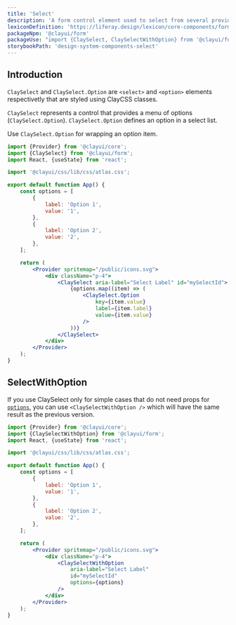 ```yaml
---
title: 'Select'
description: 'A form control element used to select from several provided options and enter data.'
lexiconDefinition: 'https://liferay.design/lexicon/core-components/forms/selector/'
packageNpm: '@clayui/form'
packageUse: "import {ClaySelect, ClaySelectWithOption} from '@clayui/form';"
storybookPath: 'design-system-components-select'
---
```


## Introduction

`ClaySelect` and `ClaySelect.Option` are `<select>` and `<option>` elements respectivetly that are styled using ClayCSS classes.

`ClaySelect` represents a control that provides a menu of options (`ClaySelect.Option`). `ClaySelect.Option` defines an option in a select list.

Use `ClaySelect.Option` for wrapping an option item.

```jsx preview
import {Provider} from '@clayui/core';
import {ClaySelect} from '@clayui/form';
import React, {useState} from 'react';

import '@clayui/css/lib/css/atlas.css';

export default function App() {
	const options = [
		{
			label: 'Option 1',
			value: '1',
		},
		{
			label: 'Option 2',
			value: '2',
		},
	];

	return (
		<Provider spritemap="/public/icons.svg">
			<div className="p-4">
				<ClaySelect aria-label="Select Label" id="mySelectId">
					{options.map((item) => (
						<ClaySelect.Option
							key={item.value}
							label={item.label}
							value={item.value}
						/>
					))}
				</ClaySelect>
			</div>
		</Provider>
	);
}
```

## SelectWithOption

If you use ClaySelect only for simple cases that do not need props for [`options`](#api-options), you can use `<ClaySelectWithOption />` which will have the same result as the previous version.

```jsx preview
import {Provider} from '@clayui/core';
import {ClaySelectWithOption} from '@clayui/form';
import React, {useState} from 'react';

import '@clayui/css/lib/css/atlas.css';

export default function App() {
	const options = [
		{
			label: 'Option 1',
			value: '1',
		},
		{
			label: 'Option 2',
			value: '2',
		},
	];

	return (
		<Provider spritemap="/public/icons.svg">
			<div className="p-4">
				<ClaySelectWithOption
					aria-label="Select Label"
					id="mySelectId"
					options={options}
				/>
			</div>
		</Provider>
	);
}
```

